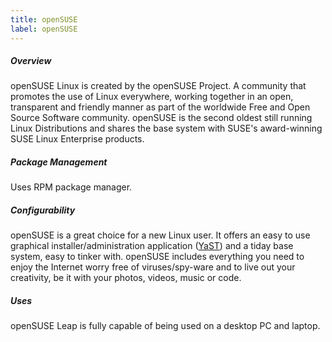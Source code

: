 ```yaml
---
title: openSUSE
label: openSUSE
---
```


##### Overview

openSUSE Linux is created by the openSUSE Project. A community that promotes the use of Linux everywhere, working
together in an open, transparent and friendly manner as part of the worldwide Free and Open Source Software community.
openSUSE is the second oldest still running Linux Distributions and shares the base system with SUSE's award-winning
SUSE Linux Enterprise products.

##### Package Management

Uses RPM package manager.

##### Configurability

openSUSE is a great choice for a new Linux user. It offers an easy to use graphical installer/administration
application ([YaST](http://yast.github.io/)) and a tiday base system, easy to tinker with. openSUSE includes
everything you need to enjoy the Internet worry free of viruses/spy-ware and to live out your creativity, be it with
your photos, videos, music or code.

##### Uses

openSUSE Leap is fully capable of being used on a desktop PC and laptop.
